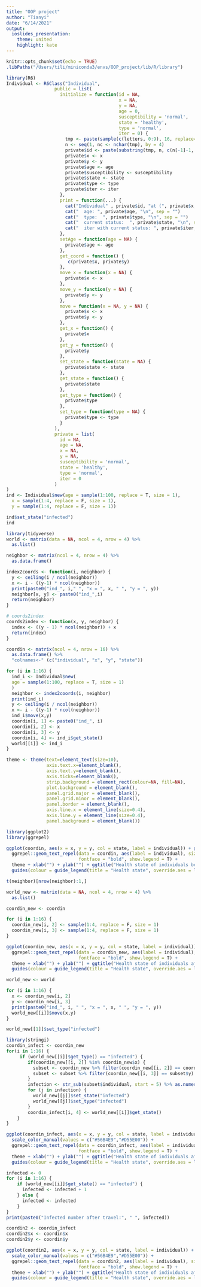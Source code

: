 ```yaml
---
title: "OOP project"
author: "Tianyi"
date: "6/14/2021"
output: 
  ioslides_presentation:
    theme: united
    highlight: kate
---
```


```r
knitr::opts_chunk$set(echo = TRUE)
.libPaths("/Users/tili/miniconda3/envs/OOP_project/lib/R/library")
```



```r
library(R6)
Individual <- R6Class("Individual", 
                  public = list(
                    initialize = function(id = NA,
                                          x = NA,
                                          y = NA,
                                          age = 0, 
                                          susceptibility = 'normal', 
                                          state = 'healthy', 
                                          type = 'normal', 
                                          iter = 0) {
                      tmp <- paste(sample(c(letters, 0:9), 16, replace=TRUE), collapse="")
                      n <- seq(1, nc <- nchar(tmp), by = 4) 
                      private$id <- paste(substring(tmp, n, c(n[-1]-1, nc)), collapse = "-")
                      private$x <- x
                      private$y <- y
                      private$age <- age
                      private$susceptibility <- susceptibility
                      private$state <- state
                      private$type <- type
                      private$iter <- iter
                    },
                    print = function(...) {
                      cat("Individual" , private$id, "at (", private$x, ",", private$y, "): \n")
                      cat("  age: ", private$age, "\n", sep = "")
                      cat("  type:  ", private$type, "\n", sep = "")
                      cat("  current status:  ", private$state, "\n", sep = "")
                      cat("  iter with current status: ", private$iter, "\n", sep = "")
                    },
                    setAge = function(age = NA) {
                      private$age <- age
                    },
                    get_coord = function() {
                       c(private$x, private$y) 
                    },
                    move_x = function(x = NA) {
                      private$x <- x 
                    },
                    move_y = function(y = NA) {
                      private$y <- y 
                    },
                    move = function(x = NA, y = NA) {
                      private$x <- x 
                      private$y <- y
                    },
                    get_x = function() {
                      private$x 
                    },
                    get_y = function() {
                      private$y 
                    },
                    set_state = function(state = NA) {
                      private$state <- state
                    },
                    get_state = function() {
                      private$state 
                    },
                    get_type = function() {
                      private$type 
                    },
                    set_type = function(type = NA) {
                      private$type <- type
                    }
                  ),
                  private = list(
                    id = NA,
                    age = NA,
                    x = NA,
                    y = NA,
                    susceptibility = 'normal',
                    state = 'healthy',
                    type = 'normal',
                    iter = 0
                  )
)
ind <- Individual$new(age = sample(1:100, replace = T, size = 1),
  x = sample(1:4, replace = F, size = 1),
  y = sample(1:4, replace = F, size = 1))

ind$set_state("infected")
ind
```


```r
library(tidyverse)
world <- matrix(data = NA, ncol = 4, nrow = 4) %>% 
  as.list()

neighbor <- matrix(ncol = 4, nrow = 4) %>% 
  as.data.frame()

index2coords <- function(i, neighbor) {
  y <- ceiling(i / ncol(neighbor))
  x <- i - ((y-1) * ncol(neighbor))
  print(paste0("ind_", i," ", "x = ", x, " ", "y = ", y))
  neighbor[x, y] <- paste0("ind_",i)
  return(neighbor)
}

# coords2index
coords2index <- function(x, y, neighbor) {
  index <- ((y - 1) * ncol(neighbor)) + x
  return(index)
}

coordin <- matrix(ncol = 4, nrow = 16) %>% 
  as.data.frame() %>% 
  "colnames<-" (c("individual", "x", "y", "state"))

for (i in 1:16) {
  ind_i <- Individual$new(
  age = sample(1:100, replace = T, size = 1)
  )
  neighbor <- index2coords(i, neighbor)
  print(ind_i)
  y <- ceiling(i / ncol(neighbor))
  x <- i - ((y-1) * ncol(neighbor))
  ind_i$move(x,y)
  coordin[i, 1] <- paste0("ind_", i)
  coordin[i, 2] <- x
  coordin[i, 3] <- y
  coordin[i, 4] <- ind_i$get_state()
  world[[i]] <- ind_i
}

```

``` r
theme <- theme(text=element_text(size=10),
               axis.text.x=element_blank(),
               axis.text.y=element_blank(),
               axis.ticks=element_blank(),
               strip.background = element_rect(colour=NA, fill=NA),
               plot.background = element_blank(),
               panel.grid.major = element_blank(),
               panel.grid.minor = element_blank(),
               panel.border = element_blank(),
               axis.line.x = element_line(size=0.4),
               axis.line.y = element_line(size=0.4),
               panel.background = element_blank())

library(ggplot2)
library(ggrepel)

ggplot(coordin, aes(x = x, y = y, col = state, label = individual)) + geom_point(size = 10, col = "#56B4E9") +
  ggrepel::geom_text_repel(data = coordin, aes(label = individual), size = 5, point.padding = 15, min.segment.length = 0,
                           fontface = "bold", show.legend = T) +
  theme + xlab("") + ylab("") + ggtitle("Health state of individuals before travel") +
  guides(colour = guide_legend(title = "Health state", override.aes = list(size = 5)))

t(neighbor)[nrow(neighbor):1,]

```

```r

world_new <- matrix(data = NA, ncol = 4, nrow = 4) %>% 
  as.list()

coordin_new <- coordin

for (i in 1:16) {
  coordin_new[i, 2] <- sample(1:4, replace = F, size = 1)
  coordin_new[i, 3] <- sample(1:4, replace = F, size = 1)
}

ggplot(coordin_new, aes(x = x, y = y, col = state, label = individual)) + geom_point(size = 10, col = "#56B4E9") +
  ggrepel::geom_text_repel(data = coordin_new, aes(label = individual), size = 5, point.padding = 15, min.segment.length = 0,
                           fontface = "bold", show.legend = T) +
  theme + xlab("") + ylab("") + ggtitle("Health state of individuals after travel") +
  guides(colour = guide_legend(title = "Health state", override.aes = list(size = 5)))

world_new <- world

for (i in 1:16) {
  x <- coordin_new[i, 2]
  y <- coordin_new[i, 3]
  print(paste0("ind_", i, " ", "x = ", x, " ", "y = ", y))
  world_new[[i]]$move(x,y)
}

world_new[[1]]$set_type("infected")
```

```r
library(stringi)
coordin_infect <- coordin_new
for(i in 1:16) {
     if (world_new[[i]]$get_type() == "infected") {
        if(coordin_new[[i, 2]] %in% coordin_new$x) {
          subset <- coordin_new %>% filter(coordin_new[[i, 2]] == coordin_new$x)  
          subset <- subset %>% filter(coordin_new[[i, 3]] == subset$y)
        }
        infection <- str_sub(subset$individual, start = 5) %>% as.numeric()
        for (j in infection) {
          world_new[[j]]$set_state("infected")
          world_new[[j]]$set_type("infected") 
        }
        coordin_infect[i, 4] <- world_new[[i]]$get_state()
    } 
}

ggplot(coordin_infect, aes(x = x, y = y, col = state, label = individual)) + geom_point(size = 10) +
  scale_color_manual(values = c("#56B4E9","#D55E00")) + 
  ggrepel::geom_text_repel(data = coordin_infect, aes(label = individual), size = 5, point.padding = 15, min.segment.length = 0,
                           fontface = "bold", show.legend = T) +
  theme + xlab("") + ylab("") + ggtitle("Health state of individuals after travel") +
  guides(colour = guide_legend(title = "Health state", override.aes = list(size = 5)))

```

```r
infected <- 0
for (i in 1:16) {
    if (world_new[[i]]$get_state() == "infected") {
      infected <- infected + 1  
    } else {
      infected <- infected
    }
}
print(paste0("Infected number after travel:", " ", infected))
```

```r
coordin2 <- coordin_infect 
coordin2$x <- coordin$x
coordin2$y <- coordin$y

ggplot(coordin2, aes(x = x, y = y, col = state, label = individual)) + geom_point(size = 10) +
  scale_color_manual(values = c("#56B4E9","#D55E00")) + 
  ggrepel::geom_text_repel(data = coordin2, aes(label = individual), size = 5, point.padding = 15, min.segment.length = 0,
                           fontface = "bold", show.legend = T) +
  theme + xlab("") + ylab("") + ggtitle("Health state of individuals after 1st travel") +
  guides(colour = guide_legend(title = "Health state", override.aes = list(size = 5)))
```

